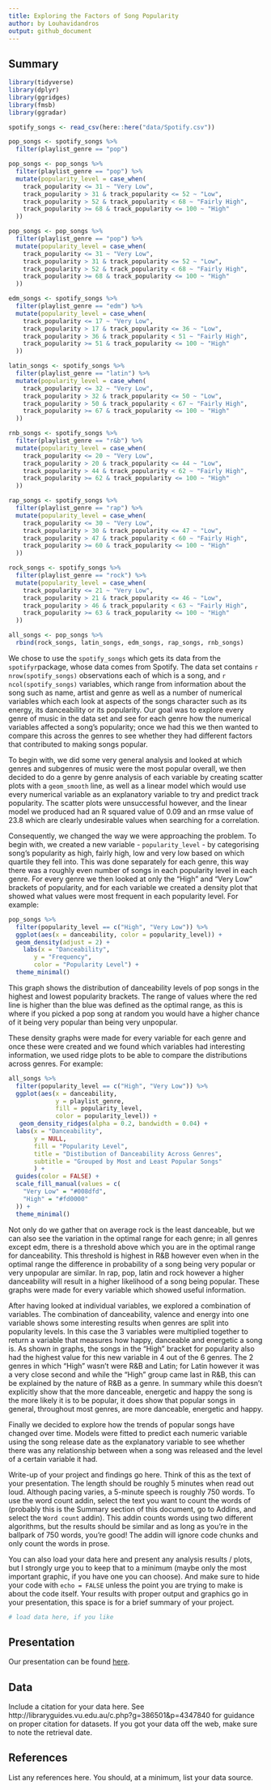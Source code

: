 ```yaml
---
title: Exploring the Factors of Song Popularity
author: by Louhavidandros
output: github_document
---
```


## Summary

```r
library(tidyverse)
library(dplyr)
library(ggridges)
library(fmsb)
library(ggradar)

spotify_songs <- read_csv(here::here("data/Spotify.csv"))

pop_songs <- spotify_songs %>%
  filter(playlist_genre == "pop")

pop_songs <- pop_songs %>%
  filter(playlist_genre == "pop") %>%
  mutate(popularity_level = case_when(
    track_popularity <= 31 ~ "Very Low",
    track_popularity > 31 & track_popularity <= 52 ~ "Low",
    track_popularity > 52 & track_popularity < 68 ~ "Fairly High",
    track_popularity >= 68 & track_popularity <= 100 ~ "High"
  ))

```


```r
pop_songs <- pop_songs %>%
  filter(playlist_genre == "pop") %>%
  mutate(popularity_level = case_when(
    track_popularity <= 31 ~ "Very Low",
    track_popularity > 31 & track_popularity <= 52 ~ "Low",
    track_popularity > 52 & track_popularity < 68 ~ "Fairly High",
    track_popularity >= 68 & track_popularity <= 100 ~ "High"
  ))

edm_songs <- spotify_songs %>%
  filter(playlist_genre == "edm") %>%
  mutate(popularity_level = case_when(
    track_popularity <= 17 ~ "Very Low",
    track_popularity > 17 & track_popularity <= 36 ~ "Low",
    track_popularity > 36 & track_popularity < 51 ~ "Fairly High",
    track_popularity >= 51 & track_popularity <= 100 ~ "High"
  )) 

latin_songs <- spotify_songs %>%
  filter(playlist_genre == "latin") %>%
  mutate(popularity_level = case_when(
    track_popularity <= 32 ~ "Very Low",
    track_popularity > 32 & track_popularity <= 50 ~ "Low",
    track_popularity > 50 & track_popularity < 67 ~ "Fairly High",
    track_popularity >= 67 & track_popularity <= 100 ~ "High"
  ))

rnb_songs <- spotify_songs %>%
  filter(playlist_genre == "r&b") %>%
  mutate(popularity_level = case_when(
    track_popularity <= 20 ~ "Very Low",
    track_popularity > 20 & track_popularity <= 44 ~ "Low",
    track_popularity > 44 & track_popularity < 62 ~ "Fairly High",
    track_popularity >= 62 & track_popularity <= 100 ~ "High"
  ))

rap_songs <- spotify_songs %>%
  filter(playlist_genre == "rap") %>%
  mutate(popularity_level = case_when(
    track_popularity <= 30 ~ "Very Low",
    track_popularity > 30 & track_popularity <= 47 ~ "Low",
    track_popularity > 47 & track_popularity < 60 ~ "Fairly High",
    track_popularity >= 60 & track_popularity <= 100 ~ "High"
  )) 

rock_songs <- spotify_songs %>%
  filter(playlist_genre == "rock") %>%
  mutate(popularity_level = case_when(
    track_popularity <= 21 ~ "Very Low",
    track_popularity > 21 & track_popularity <= 46 ~ "Low",
    track_popularity > 46 & track_popularity < 63 ~ "Fairly High",
    track_popularity >= 63 & track_popularity <= 100 ~ "High"
  )) 

all_songs <- pop_songs %>%
  rbind(rock_songs, latin_songs, edm_songs, rap_songs, rnb_songs)
```



We chose to use the `spotify_songs` which gets its data from the `spotifyr`package, whose data comes from Spotify. The data set contains `r nrow(spotify_songs)` observations each of which is a song, and `r ncol(spotify_songs)` variables, which range from information about the song such as name, artist and genre as well as a number of numerical variables which each look at aspects of the songs character such as its energy, its danceability or its popularity. 
Our goal was to explore every genre of music in the data set and see for each genre how the numerical variables affected a song's popularity; once we had this we then wanted to compare this across the genres to see whether they had different factors that contributed to making songs popular.

To begin with, we did some very general analysis and looked at which genres and subgenres of music were the most popular overall, we then decided to do a genre by genre analysis of each variable by creating scatter plots with a `geom_smooth` line, as well as a linear model which would use every numerical variable as an explanatory variable to try and predict track popularity. 
The scatter plots were unsuccessful however, and the linear model we produced had an R squared value of 0.09 and an rmse value of 23.8 which are clearly undesirable values when searching for a correlation.

Consequently, we changed the way we were approaching the problem. To begin with, we created a new variable - `popularity_level` - by categorising song's popularity as high, fairly high, low and very low based on which quartile they fell into. This was done separately for each genre, this way there was a roughly even number of songs in each popularity level in each genre.
For every genre we then looked at only the "High" and "Very Low" brackets of popularity, and for each variable we created a density plot that showed what values were most frequent in each popularity level. For example:


```r
pop_songs %>%
  filter(popularity_level == c("High", "Very Low")) %>%
  ggplot(aes(x = danceability, color = popularity_level)) +
  geom_density(adjust = 2) +
    labs(x = "Danceability",
       y = "Frequency",
       color = "Popularity Level") +
  theme_minimal()
```

This graph shows the distribution of danceability levels of pop songs in the highest and lowest popularity brackets. The range of values where the red line is higher than the blue was defined as the optimal range, as this is where if you picked a pop song at random you would have a higher chance of it being very popular than being very unpopular. 

These density graphs were made for every variable for each genre and once these were created and we found which variables had interesting information, we used ridge plots to be able to compare the distributions across genres. For example:

```r
all_songs %>%
  filter(popularity_level == c("High", "Very Low")) %>%
  ggplot(aes(x = danceability,
             y = playlist_genre,
             fill = popularity_level,
             color = popularity_level)) +
   geom_density_ridges(alpha = 0.2, bandwidth = 0.04) +
  labs(x = "Danceability",
       y = NULL,
       fill = "Popularity Level",
       title = "Distibution of Danceability Across Genres",
       subtitle = "Grouped by Most and Least Popular Songs"
       ) +
  guides(color = FALSE) +
  scale_fill_manual(values = c(
    "Very Low" = "#008dfd",
    "High" = "#fd0000"
  )) +
  theme_minimal()
```

Not only do we gather that on average rock is the least danceable, but we can also see the variation in the optimal range for each genre; in all genres except edm, there is a threshold above which you are in the optimal range for danceability. This threshold is highest in R&B however even when in the optimal range the difference in probability of a song being very popular or very unpopular are similar. In rap, pop, latin and rock however a higher danceability will result in a higher likelihood of a song being popular. These graphs were made for every variable which showed useful information.

After having looked at individual variables, we explored a combination of variables. The combination of danceability, valence and energy into one variable shows some interesting results when genres are split into popularity levels. In this case the 3 variables were multiplied together to return a variable that measures how happy, danceable and energetic a song is. As shown in graphs, the songs in the "High" bracket for popularity also had the highest value for this new variable in 4 out of the 6 genres. The 2 genres in which "High" wasn't were R&B and Latin; for Latin however it was a very close second and while the "High" group came last in R&B, this can be explained by the nature of R&B as a genre. In summary while this doesn’t explicitly show that the more danceable, energetic and happy the song is the more likely it is to be popular, it does show that popular songs in general, throughout most genres, are more danceable, energetic and happy.

Finally we decided to explore how the trends of popular songs have changed over time. Models were fitted to predict each numeric variable using the song release date as the explanatory variable to see whether there was any relationship between when a song was released and the level of a certain variable it had.






Write-up of your project and findings go here. 
Think of this as the text of your presentation. 
The length should be roughly 5 minutes when read out loud.
Although pacing varies, a 5-minute speech is roughly 750 words. 
To use the word count addin, select the text you want to count the words of (probably this is the 
Summary section of this document, go to Addins, and select the `Word count` addin).
This addin counts words using two different algorithms, but the results should be similar and as long as you're in the ballpark of 750 words, you're good! 
The addin will ignore code chunks and only count the words in prose.

You can also load your data here and present any analysis results / plots, but I strongly urge you to keep that to a minimum (maybe only the most important graphic, if you have one you can choose). 
And make sure to hide your code with  `echo = FALSE` unless the point you are trying to make is about the code itself.
Your results with proper output and graphics go in your presentation, this space is for a brief summary of your project.

```r
# load data here, if you like
```

## Presentation

Our presentation can be found [here](presentation/presentation.html).

## Data 

Include a citation for your data here. 
See http://libraryguides.vu.edu.au/c.php?g=386501&p=4347840 for guidance on proper citation for datasets. 
If you got your data off the web, make sure to note the retrieval date.

## References

List any references here. You should, at a minimum, list your data source.

